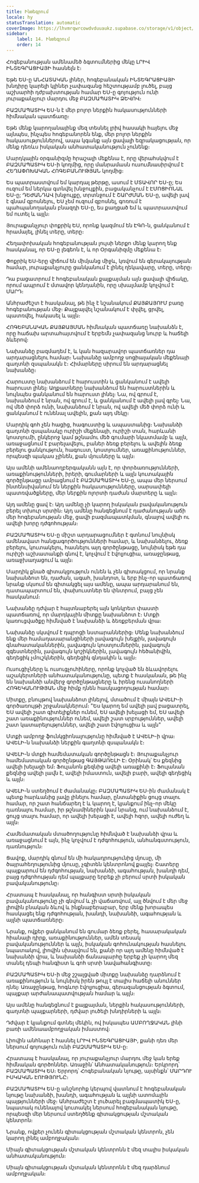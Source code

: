 ```yaml
---
title: Ինտեգրում
locale: hy
statusTranslation: automatic
coverImage: https://lhvmrqwrcowdvduuaukz.supabase.co/storage/v1/object/public/strapi-uploads/small_cover-educacion-fundamental.webp-2d51a7828a2b1309555be27f7e2a61a0.webp
sidebar:
    label: 14. Ինտեգրում
    order: 14
---
```

Հոգեբանության ամենամեծ ձգտումներից մեկը ԼՐԻՎ ԻՆՏԵԳՐԱՑԻԱՅԻ հասնելն է։

Եթե ԵՍ-ը ԱՆՀԱՏԱԿԱՆ լիներ, հոգեբանական ԻՆՏԵԳՐԱՑԻԱՅԻ խնդիրը կարելի կլիներ չափազանց հեշտությամբ լուծել, բայց աշխարհի դժբախտության համար ԵՍ-ը գոյություն ունի յուրաքանչյուր մարդու մեջ ԲԱԶՄԱՊԱՏԻԿ ՁԵՎՈՎ։

ԲԱԶՄԱՊԱՏԻԿ ԵՍ-ն է մեր բոլոր ներքին հակասությունների հիմնական պատճառը։

Եթե մենք կարողանայինք մեզ տեսնել լրիվ հասակի հայելու մեջ այնպես, ինչպես հոգեբանորեն ենք, մեր բոլոր ներքին հակասություններով, ապա կգանք այն ցավալի եզրակացության, որ մենք դեռևս իսկական անհատականություն չունենք։

Մարդկային օրգանիզմը հրաշալի մեքենա է, որը վերահսկվում է ԲԱԶՄԱՊԱՏԻԿ ԵՍ-ի կողմից, որը մանրամասն ուսումնասիրվում է ՀԵՂԱՓՈԽԱԿԱՆ ՀՈԳԵԲԱՆՈՒԹՅԱՆ կողմից։

Ես պատրաստվում եմ կարդալ թերթը, ասում է ՄՏԱՎՈՐ ԵՍ-ը; Ես ուզում եմ ներկա գտնվել խնջույքին, բացականչում է ԷՄՈՑԻՈՆԱԼ ԵՍ-ը; ԴԵԺԱՆԴԱՎ խնջույքը, տրտնջում է ՇԱՐԺՄԱՆ ԵՍ-ը, ավելի լավ է գնամ զբոսնելու, ԵՍ չեմ ուզում զբոսնել, գոռում է պահպանողական բնազդի ԵՍ-ը, ես քաղցած եմ և պատրաստվում եմ ուտել և այլն։

Յուրաքանչյուր փոքրիկ ԵՍ, որոնք կազմում են ԷԳՈ-ն, ցանկանում է հրամայել, լինել տերը, տերը։

Հեղափոխական հոգեբանության լույսի ներքո մենք կարող ենք հասկանալ, որ ԵՍ-ը լեգեոն է, և որ Օրգանիզմը մեքենա է։

Փոքրիկ ԵՍ-երը վիճում են միմյանց միջև, կռվում են գերակայության համար, յուրաքանչյուրը ցանկանում է լինել ղեկավարը, տերը, տերը։

Դա բացատրում է հոգեբանական քայքայման այն ցավալի վիճակը, որում ապրում է մտավոր կենդանին, որը սխալմամբ կոչվում է ՄԱՐԴ։

Անհրաժեշտ է հասկանալ, թե ինչ է նշանակում ՔԱՅՔԱՅՈՒՄ բառը հոգեբանության մեջ։ Քայքայվել նշանակում է փլվել, ցրվել, պատռվել, հակասել և այլն։

ՀՈԳԵԲԱՆԱԿԱՆ ՔԱՅՔԱՅՄԱՆ հիմնական պատճառը նախանձն է, որը հաճախ արտահայտվում է երբեմն չափազանց նուրբ և հաճելի ձևերով։

Նախանձը բազմադեմ է, և կան հազարավոր պատճառներ դա արդարացնելու համար։ Նախանձը ամբողջ սոցիալական մեքենայի գաղտնի զսպանակն է։ Հիմարները սիրում են արդարացնել նախանձը։

Հարուստը նախանձում է հարուստին և ցանկանում է ավելի հարուստ լինել։ Աղքատները նախանձում են հարուստներին և նույնպես ցանկանում են հարուստ լինել։ Նա, ով գրում է, նախանձում է նրան, ով գրում է, և ցանկանում է ավելի լավ գրել։ Նա, ով մեծ փորձ ունի, նախանձում է նրան, ով ավելի մեծ փորձ ունի և ցանկանում է ունենալ ավելին, քան այդ մեկը։

Մարդիկ գոհ չեն հացից, հագուստից և ապաստանից։ Նախանձի գաղտնի զսպանակը ուրիշի մեքենայի, ուրիշի տան, հարևանի կոստյումի, ընկերոջ կամ թշնամու մեծ գումարի նկատմամբ և այլն, առաջացնում է բարելավելու, բաներ ձեռք բերելու և ավելին ձեռք բերելու ցանկություն, հագուստ, կոստյումներ, առաքինություններ, որպեսզի պակաս չլինեն, քան մյուսները և այլն։

Այս ամենի ամենաողբերգականն այն է, որ փորձառությունների, առաքինությունների, իրերի, գումարների և այլն կուտակային գործընթացը ամրացնում է ԲԱԶՄԱՊԱՏԻԿ ԵՍ-ը, ապա մեր ներսում ինտենսիվանում են ներքին հակասությունները, սարսափելի պատռվածքները, մեր ներքին ոլորտի դաժան մարտերը և այլն։

Այդ ամենը ցավ է։ Այդ ամենը չի կարող իսկական բավականություն բերել տխուր սրտին։ Այդ ամենը հանգեցնում է դաժանության աճի մեր հոգեբանության մեջ, ցավի բազմապատկման, գնալով ավելի ու ավելի խորը դժգոհության։

ԲԱԶՄԱՊԱՏԻԿ ԵՍ-ը միշտ արդարացումներ է գտնում նույնիսկ ամենավատ հանցագործությունների համար, և նախանձելու, ձեռք բերելու, կուտակելու, հասնելու այդ գործընթացը, նույնիսկ եթե դա ուրիշի աշխատանքի գնով է, կոչվում է էվոլյուցիա, առաջընթաց, առաջխաղացում և այլն։

Մարդիկ քնած գիտակցություն ունեն և չեն գիտակցում, որ նրանք նախանձոտ են, դաժան, ագահ, խանդոտ, և երբ ինչ-որ պատճառով նրանք սկսում են գիտակցել այս ամենը, ապա արդարանում են, դատապարտում են, փախուստներ են փնտրում, բայց չեն հասկանում։

Նախանձը դժվար է հայտնաբերել այն կոնկրետ փաստի պատճառով, որ մարդկային միտքը նախանձոտ է։ Մտքի կառուցվածքը հիմնված է նախանձի և ձեռքբերման վրա։

Նախանձը սկսվում է դպրոցի նստարաններից։ Մենք նախանձում ենք մեր համադասարանցիների լավագույն խելքին, լավագույն գնահատականներին, լավագույն կոստյումներին, լավագույն զգեստներին, լավագույն կոշիկներին, լավագույն հեծանիվին, գեղեցիկ չմուշկներին, գեղեցիկ գնդակին և այլն։

Ուսուցիչները և ուսուցչուհիները, որոնք կոչված են ձևավորելու աշակերտների անհատականությունը, պետք է հասկանան, թե ինչ են նախանձի անվերջ գործընթացները և իրենց ուսանողների ՀՈԳԵԿԱՆՈՒԹՅԱՆ մեջ հիմք դնեն հասկացողության համար։

Միտքը, բնույթով նախանձոտ լինելով, մտածում է միայն ԱՎԵԼԻ-ի գործառույթի շրջանակներում։ "Ես կարող եմ ավելի լավ բացատրել, ԵՍ ավելի շատ գիտելիքներ ունեմ, ԵՍ ավելի խելացի եմ, ԵՍ ավելի շատ առաքինություններ ունեմ, ավելի շատ սրբություններ, ավելի շատ կատարելություններ, ավելի շատ էվոլյուցիա և այլն"

Մտքի ամբողջ ֆունկցիոնալությունը հիմնված է ԱՎԵԼԻ-ի վրա։ ԱՎԵԼԻ-ն նախանձի ներքին գաղտնի զսպանակն է։

ԱՎԵԼԻ-ն մտքի համեմատական գործընթացն է։ Յուրաքանչյուր համեմատական գործընթաց ԳԱՅԹԱՌԵԼԻ Է։ Օրինակ՝ Ես քեզնից ավելի խելացի եմ։ Ֆուլանոն քեզնից ավելի առաքինի է։ Ֆուլանան քեզնից ավելի լավն է, ավելի իմաստուն, ավելի բարի, ավելի գեղեցիկ և այլն։

ԱՎԵԼԻ-ն ստեղծում է ժամանակը։ ԲԱԶՄԱՊԱՏԻԿ ԵՍ-ին ժամանակ է պետք հարևանից լավը լինելու համար, ընտանիքին ցույց տալու համար, որ շատ հանճարեղ է և կարող է, կյանքում ինչ-որ մեկը դառնալու համար, իր թշնամիներին կամ նրանց, ում նախանձում է, ցույց տալու համար, որ ավելի խելացի է, ավելի հզոր, ավելի ուժեղ և այլն։

Համեմատական մտածողությունը հիմնված է նախանձի վրա և առաջացնում է այն, ինչ կոչվում է դժգոհություն, անհանգստություն, դառնություն։

Ցավոք, մարդիկ գնում են մի հակադրությունից մյուսը, մի ծայրահեղությունից մյուսը, չգիտեն կենտրոնով քայլել։ Շատերը պայքարում են դժգոհության, նախանձի, ագահության, խանդի դեմ, բայց դժգոհության դեմ պայքարը երբեք չի բերում սրտի իսկական բավականությունը։

Հրատապ է հասկանալ, որ հանգիստ սրտի իսկական բավականությունը չի գնվում և չի վաճառվում, այլ ծնվում է մեր մեջ լիովին բնական ձևով և ինքնաբերաբար, երբ մենք խորապես հասկացել ենք դժգոհության, խանդի, նախանձի, ագահության և այլնի պատճառները։

Նրանք, ովքեր ցանկանում են գումար ձեռք բերել, հասարակական հիանալի դիրք, առաքինություններ, ամեն տեսակ բավականություններ և այլն, իսկական գոհունակության հասնելու նպատակով, լիովին սխալվում են, քանի որ այդ ամենը հիմնված է նախանձի վրա, և նախանձի ճանապարհը երբեք չի կարող մեզ տանել դեպի հանգիստ և գոհ սրտի նավահանգիստը։

ԲԱԶՄԱՊԱՏԻԿ ԵՍ-ի մեջ շշալցված միտքը նախանձը դարձնում է առաքինություն և նույնիսկ իրեն թույլ է տալիս հաճելի անուններ դնել։ Առաջընթաց, հոգևոր էվոլյուցիա, գերազանցության ձգտում, պայքար արժանապատվության համար և այլն։

Այս ամենը հանգեցնում է քայքայման, ներքին հակասությունների, գաղտնի պայքարների, դժվար լուծելի խնդիրների և այլն։

Դժվար է կյանքում գտնել մեկին, ով իսկապես ԱՄԲՈՂՋԱԿԱՆ լինի բառի ամենաամբողջական իմաստով։

Լիովին անհնար է հասնել ԼՐԻՎ ԻՆՏԵԳՐԱՑԻԱՅԻ, քանի դեռ մեր ներսում գոյություն ունի ԲԱԶՄԱՊԱՏԻԿ ԵՍ-ը։

Հրատապ է հասկանալ, որ յուրաքանչյուր մարդու մեջ կան երեք հիմնական գործոններ. Առաջին՝ Անհատականություն։ Երկրորդ՝ ԲԱԶՄԱՊԱՏԻԿ ԵՍ։ Երրորդ՝ Հոգեբանական նյութը, այսինքն՝ ՄԱՐԴՈՒ ԻՍԿԱԿԱՆ ԷՈՒԹՅՈՒՆԸ։

ԲԱԶՄԱՊԱՏԻԿ ԵՍ-ը անշնորհք կերպով վատնում է հոգեբանական նյութը նախանձի, խանդի, ագահության և այլնի ատոմային պայթյունների մեջ։ Անհրաժեշտ է լուծարել բազմապատիկ ԵՍ-ը, նպատակ ունենալով կուտակել ներսում հոգեբանական նյութը, որպեսզի մեր ներսում ստեղծենք գիտակցության մշտական կենտրոն։

Նրանք, ովքեր չունեն գիտակցության մշտական կենտրոն, չեն կարող լինել ամբողջական։

Միայն գիտակցության մշտական կենտրոնն է մեզ տալիս իսկական անհատականություն։

Միայն գիտակցության մշտական կենտրոնն է մեզ դարձնում ամբողջական։

